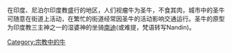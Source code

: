 {{multiple issues|
{{copyedit|time=2014-11-24T12:38:44+00:00}}
{{expand|time=2014-11-24T12:38:44+00:00}}
{{unreferenced|time=2014-11-24T12:38:44+00:00}}
}}
在印度、尼泊尔印度教盛行的地区，人们视瘤牛为圣牛，不食其肉，城市中的圣牛可随意在街道上活动，在繁忙的街道经常因圣牛的活动影响交通运行。圣牛的原型为印度教三主神之一的湿婆神的坐骑[[南迪|南迪]](或难提，梵语转写Nandin)。

[[Category:宗教中的牛|Category:宗教中的牛]]